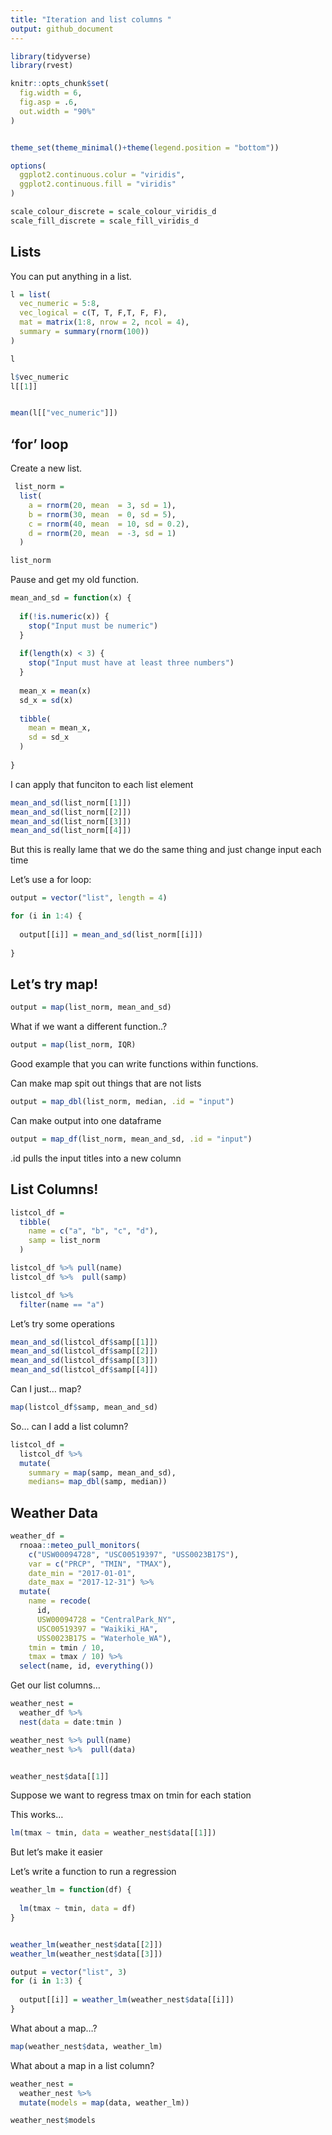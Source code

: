 ```yaml
---
title: "Iteration and list columns "
output: github_document
---
```


```r
library(tidyverse)
library(rvest)

knitr::opts_chunk$set(
  fig.width = 6,
  fig.asp = .6,
  out.width = "90%"
)


theme_set(theme_minimal()+theme(legend.position = "bottom"))

options(
  ggplot2.continuous.colur = "viridis",
  ggplot2.continuous.fill = "viridis"
)

scale_colour_discrete = scale_colour_viridis_d
scale_fill_discrete = scale_fill_viridis_d
```

## Lists

You can put anything in a list. 

```r
l = list(
  vec_numeric = 5:8,
  vec_logical = c(T, T, F,T, F, F),
  mat = matrix(1:8, nrow = 2, ncol = 4),
  summary = summary(rnorm(100))
)

l

l$vec_numeric
l[[1]]


mean(l[["vec_numeric"]])
```

## 'for' loop

Create a new list.

```r
 list_norm = 
  list(
    a = rnorm(20, mean  = 3, sd = 1),
    b = rnorm(30, mean  = 0, sd = 5),
    c = rnorm(40, mean  = 10, sd = 0.2),
    d = rnorm(20, mean  = -3, sd = 1)
  )
```

```r
list_norm
```

Pause and get my old function.

```r
mean_and_sd = function(x) {
  
  if(!is.numeric(x)) {
    stop("Input must be numeric")
  }
  
  if(length(x) < 3) {
    stop("Input must have at least three numbers")
  }
  
  mean_x = mean(x)
  sd_x = sd(x)
  
  tibble(
    mean = mean_x,
    sd = sd_x
  )
  
}
```

I can apply that funciton to each list element 

```r
mean_and_sd(list_norm[[1]])
mean_and_sd(list_norm[[2]])
mean_and_sd(list_norm[[3]])
mean_and_sd(list_norm[[4]])
```

But this is really lame that we do the same thing and just change input each time 

Let's use a for loop:

```r
output = vector("list", length = 4)

for (i in 1:4) {
  
  output[[i]] = mean_and_sd(list_norm[[i]])
  
}


```



## Let's try map!


```r
output = map(list_norm, mean_and_sd)
```



What if we want a different function..?


```r
output = map(list_norm, IQR)
```

Good example that you can write functions within functions.


Can make map spit out things that are not lists

```r
output = map_dbl(list_norm, median, .id = "input")
```


Can make output into one dataframe 
```r
output = map_df(list_norm, mean_and_sd, .id = "input")
```

.id pulls the input titles into a new column

## List Columns!

```r
listcol_df = 
  tibble(
    name = c("a", "b", "c", "d"),
    samp = list_norm
  )
```



```r
listcol_df %>% pull(name)
listcol_df %>%  pull(samp)

listcol_df %>% 
  filter(name == "a")
```

Let's try some operations 

```r
mean_and_sd(listcol_df$samp[[1]])
mean_and_sd(listcol_df$samp[[2]])
mean_and_sd(listcol_df$samp[[3]])
mean_and_sd(listcol_df$samp[[4]])

```


Can I just... map?

```r
map(listcol_df$samp, mean_and_sd)
```


So... can I add a list column?

```r
listcol_df = 
  listcol_df %>% 
  mutate(
    summary = map(samp, mean_and_sd),
    medians= map_dbl(samp, median))
```


## Weather Data

```r
weather_df = 
  rnoaa::meteo_pull_monitors(
    c("USW00094728", "USC00519397", "USS0023B17S"),
    var = c("PRCP", "TMIN", "TMAX"), 
    date_min = "2017-01-01",
    date_max = "2017-12-31") %>%
  mutate(
    name = recode(
      id, 
      USW00094728 = "CentralPark_NY", 
      USC00519397 = "Waikiki_HA",
      USS0023B17S = "Waterhole_WA"),
    tmin = tmin / 10,
    tmax = tmax / 10) %>%
  select(name, id, everything())
```

Get our list columns...

```r
weather_nest = 
  weather_df %>% 
  nest(data = date:tmin )
```

```r
weather_nest %>% pull(name)
weather_nest %>%  pull(data)


weather_nest$data[[1]]

```


Suppose we want to regress tmax on tmin for each station

This works... 
```r
lm(tmax ~ tmin, data = weather_nest$data[[1]])
```

But let's make it easier 

Let's write a function to run a regression

```r
weather_lm = function(df) {
  
  lm(tmax ~ tmin, data = df)
}


weather_lm(weather_nest$data[[2]])
weather_lm(weather_nest$data[[3]])

output = vector("list", 3)
for (i in 1:3) {
  
  output[[i]] = weather_lm(weather_nest$data[[i]])
}

```


What about a map...?

```r
map(weather_nest$data, weather_lm)
```

What about a map in a list column?

```r
weather_nest =
  weather_nest %>% 
  mutate(models = map(data, weather_lm))

weather_nest$models
```











